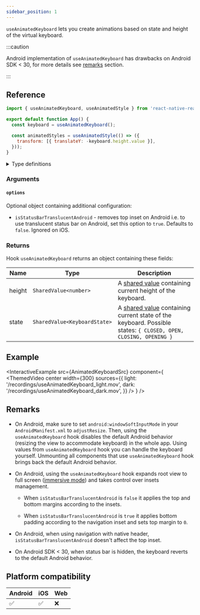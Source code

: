 ```yaml
---
sidebar_position: 1
---
```


`useAnimatedKeyboard` lets you create animations based on state and height of the virtual keyboard.

:::caution

Android implementation of `useAnimatedKeyboard` has drawbacks on Android SDK < 30, for more details see [remarks](/docs/device/useAnimatedKeyboard#remarks) section.

:::

## Reference

```javascript
import { useAnimatedKeyboard, useAnimatedStyle } from 'react-native-reanimated';

export default function App() {
  const keyboard = useAnimatedKeyboard();

  const animatedStyles = useAnimatedStyle(() => ({
    transform: [{ translateY: -keyboard.height.value }],
  }));
}
```

<details>
<summary>Type definitions</summary>

```typescript
// --- Function declaration ---

function useAnimatedKeyboard(
  options: AnimatedKeyboardOptions
): AnimatedKeyboardInfo;

// --- Configuration types ---

export interface AnimatedKeyboardOptions {
  isStatusBarTranslucentAndroid?: boolean;
}

// --- Return types ---

export type AnimatedKeyboardInfo = {
  height: SharedValue<number>;
  state: SharedValue<KeyboardState>;
};

export enum KeyboardState {
  UNKNOWN = 0,
  OPENING = 1,
  OPEN = 2,
  CLOSING = 3,
  CLOSED = 4,
}
```

</details>

### Arguments

#### `options` <Optional />

Optional object containing additional configuration:

- `isStatusBarTranslucentAndroid` - removes top inset on Android i.e. to use translucent status bar on Android, set this option to `true`. Defaults to `false`. Ignored on iOS.

### Returns

Hook `useAnimatedKeyboard` returns an object containing these fields:

| Name   | Type                         | Description                                                                                                                                                |
| ------ | ---------------------------- | ---------------------------------------------------------------------------------------------------------------------------------------------------------- |
| height | `SharedValue<number>`        | A [shared value](/docs/fundamentals/glossary#shared-value) containing current height of the keyboard.                                                      |
| state  | `SharedValue<KeyboardState>` | A [shared value](/docs/fundamentals/glossary#shared-value) containing current state of the keyboard. Possible states: `{ CLOSED, OPEN, CLOSING, OPENING }` |

## Example


<InteractiveExample
  src={AnimatedKeyboardSrc}
  component={
    <ThemedVideo
      center
      width={300}
      sources={{
        light: '/recordings/useAnimatedKeyboard_light.mov',
        dark: '/recordings/useAnimatedKeyboard_dark.mov',
      }}
    />
  }
/>

## Remarks

- On Android, make sure to set `android:windowSoftInputMode` in your `AndroidManifest.xml` to `adjustResize`. Then, using the `useAnimatedKeyboard` hook disables
  the default Android behavior (resizing the view to accommodate keyboard) in the whole app. Using values from `useAnimatedKeyboard` hook you can handle the keyboard yourself. Unmounting all components that use `useAnimatedKeyboard` hook brings back the default Android behavior.

- On Android, using the `useAnimatedKeyboard` hook expands root view to full screen ([immersive mode](https://developer.android.com/develop/ui/views/layout/immersive)) and takes control over insets management.

  - When `isStatusBarTranslucentAndroid` is `false` it applies the top and bottom margins according to the insets.

  - When `isStatusBarTranslucentAndroid` is `true` it applies bottom padding according to the navigation inset and sets top margin to `0`.

- On Android, when using navigation with native header, `isStatusBarTranslucentAndroid` doesn't affect the top inset.

- On Android SDK < 30, when status bar is hidden, the keyboard reverts to the default Android behavior.

## Platform compatibility

<div className="platform-compatibility">

| Android | iOS | Web |
| ------- | --- | --- |
| ✅      | ✅  | ❌  |

</div>
